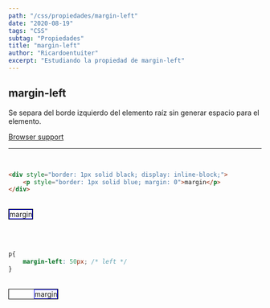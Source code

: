 ```yaml
---
path: "/css/propiedades/margin-left"
date: "2020-08-19"
tags: "CSS"
subtag: "Propiedades"
title: "margin-left"
author: "Ricardoentuiter"
excerpt: "Estudiando la propiedad de margin-left"
---
```


## margin-left
Se separa del borde izquierdo del elemento raíz sin generar espacio para el elemento.

[Browser support](https://caniuse.com/#search=margin-left)

---
<br/>

```html
<div style="border: 1px solid black; display: inline-block;">
    <p style="border: 1px solid blue; margin: 0">margin</p>
</div>
```
<br/>

<div style="border: 1px solid black; display: inline-block;">
    <p style="border: 1px solid blue; margin: 0">margin</p>
</div>

<br/><br/>


```css
p{
    margin-left: 50px; /* left */
}
```
<br/>

<div style="border: 1px solid black; display: inline-block;">
    <p style="border: 1px solid blue; margin: 0; margin-left: 50px;">margin</p>
</div>

<br/>